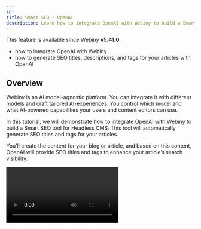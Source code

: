 ```yaml
---
id: 
title: Smart SEO - OpenAI
description: Learn how to integrate OpenAI with Webiny to build a Smart SEO tool for Headless CMS. This tool automatically generates SEO titles, descriptions, and tags for your articles.
---
```



<Alert type="info" title="Can I Use This?">

This feature is available since Webiny **v5.41.0**.

</Alert>

<Alert type="success" title="What you will learn">

- how to integrate OpenAI with Webiny
- how to generate SEO titles, descriptions, and tags for your articles with OpenAI

</Alert>

## Overview

Webiny is an AI model-agnostic platform. You can integrate it with different models and craft tailored AI-experiences. You control which model and what AI-powered capabilities your users and content editors can use.

In this tutorial, we will demonstrate how to integrate OpenAI with Webiny to build a Smart SEO tool for Headless CMS. This tool will automatically generate SEO titles and tags for your articles.

You’ll create the content for your blog or article, and based on this content, OpenAI will provide SEO titles and tags to enhance your article’s search visibility.

<Video src={smartSEO} controls={true} />

## Getting Started

Run the following command to set up this extension in your project.

```bash
yarn webiny extension headless-cms/smart-seo-open-ai
```

The Smart SEO extension code can be found in our [webiny-examples](https://github.com/webiny/webiny-examples/tree/master/headless-cms/smart-seo-open-ai) repository.

## Set OpenAI API Key in Environment Variables

Open the `.env` file in the root of your project and add the OpenAI API key to the `WEBINY_ADMIN_OPEN_AI_API_KEY` environment variable as shown below:

```bash
WEBINY_ADMIN_OPEN_AI_API_KEY=sk-proj-T2-xxxxxxxxxxxxxxxxxxxxxxxxxxxxxxxxxxx
```

For detailed instructions on creating an OpenAI API key, refer to their [official documentation](https://platform.openai.com/docs/quickstart#create-and-export-an-api-key).

## Run the Project

After downloading the extension to your project, run the [webiny watch](/docs/core-development-concepts/basics/watch-command) command to see the Smart SEO functionality in action.

```bash
yarn webiny watch admin --env ENVIRONMENT_NAME
```

## All Set!
You’re now ready to generate SEO titles and tags for your articles using OpenAI. Simply navigate to the **Article - Smart SEO** Model, create a new article, and click the “AI-Optimized SEO” button to generate SEO titles and tags effortlessly.

<Video src={smartSEO} controls={true} />

## Code Walkthrough

Let’s walk through the code to understand how the Smart SEO extension operates. We’ve created a new [extension](/docs/core-development-concepts/basics/extensions) called `smart-seo-open-ai`, and we’ll review each plugin used in this extension one by one.

### Field Tracker, ContentEntry Form Decorator
In this example, we have an **Article - Smart SEO** Model with four fields: **Content**, **SEO - Title**, **SEO - Description**, and **SEO - Meta Tags**. We will track these fields. Once the Content field is populated, we will send it to OpenAI, which will generate SEO-friendly titles and tags for the article. The generated title and tags will then be set in the respective **Title**, **Description** and **Tags** fields of the model.

The concept is straightforward: we aim to track fields of interest, such as text inputs or rich text fields. The challenge lies in not knowing the exact location of these fields. They could be nested within objects, repeatable objects, or dynamic zone templates, making their placement unpredictable. Hardcoding paths to these fields is not a feasible solution. So, we will create the [Field Tracker](https://github.com/webiny/webiny-examples/blob/master/headless-cms/smart-seo-open-ai/5.41.x/extensions/smartSeoOpenAi/admin/src/FieldTracker.tsx).

[Field Tracker](https://github.com/webiny/webiny-examples/blob/master/headless-cms/smart-seo-open-ai/5.41.x/extensions/smartSeoOpenAi/admin/src/FieldTracker.tsx) is a React context that tracks content model fields of interest. It enables you to extract data from these fields that can be send to OpenAI and update the fields with the response received.

Here is the [code for the Field Tracker](https://github.com/webiny/webiny-examples/blob/master/headless-cms/smart-seo-open-ai/5.41.x/extensions/smartSeoOpenAi/admin/src/FieldTracker.tsx), here we [decorated the `ContentEntryForm`](https://github.com/webiny/webiny-examples/blob/master/headless-cms/smart-seo-open-ai/5.41.x/extensions/smartSeoOpenAi/admin/src/DecorateContentEntryForm.tsx) with a FieldTracker component.

We’ve also [decorated the `useBind` hook](https://github.com/webiny/webiny-examples/blob/master/headless-cms/smart-seo-open-ai/5.41.x/extensions/smartSeoOpenAi/admin/src/DecorateContentEntryFormBind.tsx) to integrate field tracking specifically for models. In this example, we are tracking rich-text fields and SEO-specific fields (**seoTitle**, **seoDescription**, **seoMetaTags**) in the **Article - Smart SEO** model. This allows us to trigger dynamic updates and facilitate interactions with external services.

<Alert type="info">

  You can customize [this `ContentEntryFormBind` decorator file](https://github.com/webiny/webiny-examples/blob/master/headless-cms/smart-seo-open-ai/5.41.x/extensions/smartSeoOpenAi/admin/src/DecorateContentEntryFormBind.tsx) to track fields from other models or different field types, tailoring it to your specific use case.

</Alert>

### Extract HTML from RichTextHtml (Lexical Editor)
Webiny leverages the [Lexical text editor](https://lexical.dev/) for Rich Text Fields. However, for generating SEO-related information using OpenAI, we will send the HTML content (not the Lexical format). To achieve this, we need to extract the HTML content from the Rich Text field. For this purpose, we have created a [`extractFromRichText` transformer](https://github.com/webiny/webiny-examples/blob/master/headless-cms/smart-seo-open-ai/5.41.x/extensions/smartSeoOpenAi/admin/src/extractFromRichText.ts) to handle the conversion.

### Smart SEO
This is the [primary plugin (`SmartSeo.tsx`)](https://github.com/webiny/webiny-examples/blob/master/headless-cms/smart-seo-open-ai/5.41.x/extensions/smartSeoOpenAi/admin/src/SmartSeo.tsx  ) that integrates Webiny with OpenAI. It sends the HTML content to OpenAI and retrieves SEO-related information. The received data is then used to update the corresponding fields in the model.

If you’ve noticed the AI-Optimized SEO button on the Content Entry form, it has been configured in this plugin using the [ContentEntryEditorConfig](https://github.com/webiny/webiny-examples/blob/59f44c564e83e9c453819882209e8946b5069b79/headless-cms/smart-seo-open-ai/5.41.x/extensions/smartSeoOpenAi/admin/src/SmartSeo.tsx#L117).

<Alert type="info">

  We display the **AI-OPTIMIZED SEO** button on the Content Entry form for the content model with the ID `article`.
  You can easily customize it to include your [content model IDs](https://github.com/webiny/webiny-examples/blob/59f44c564e83e9c453819882209e8946b5069b79/headless-cms/smart-seo-open-ai/5.41.x/extensions/smartSeoOpenAi/admin/src/SmartSeo.tsx#L123) to display this button on the respective content model entry forms.

</Alert>

![AI-optimized SEO Button](./assets/smart-seo-open-ai/ai-optimize-button.png)

### Article Content Model

In this example, we created an **Article - Smart SEO** Content Model with the ID **article-smart-seo** to showcase AI capabilities.This content model is generated programmatically, and you can find the corresponding [Content Model code here](https://github.com/webiny/webiny-examples/blob/master/headless-cms/smart-seo-open-ai/5.41.x/extensions/smartSeoOpenAi/api/src/Article.ts).

<Alert type="info">

  Please note that the **article-smart-seo** content ID is referenced in the code. Refer to the sections above for guidance on customizing the code to align with your content model.

  In your real project, you can remove this content model by either [deleting the corresponding api directory](https://github.com/webiny/webiny-examples/tree/master/headless-cms/smart-seo-open-ai/5.41.x/extensions/smartSeoOpenAi/api) or commenting out the [Article import in the index file](https://github.com/webiny/webiny-examples/blob/59f44c564e83e9c453819882209e8946b5069b79/headless-cms/smart-seo-open-ai/5.41.x/extensions/smartSeoOpenAi/api/src/index.ts#L4).

</Alert>

For your reference, we created an **Article - Smart SEO** content model with the following fields to manage and store articles:

| Field             | Field Type | Field ID |
| :----------       | :--------- | :--------- |
| Content           | Rich Text  | content |
| SEO - Title       | Long text  | seoTitle |
| SEO - Description | Long text  | seoDescription |
| SEO - Meta Tags   | Object (with **Tag Name** and **Tag Value** Text Field)  | seoMetaTags |

![Article](./assets/smart-seo-open-ai/article-model.png)
